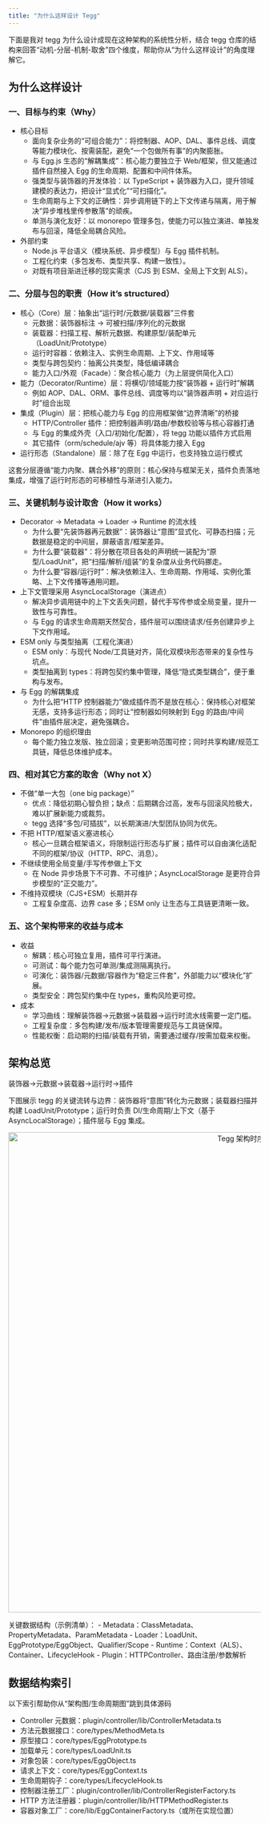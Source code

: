 ```yaml
---
title: "为什么这样设计 Tegg"
---
```

下面是我对 tegg 为什么设计成现在这种架构的系统性分析，结合 tegg 仓库的结构来回答“动机-分层-机制-取舍”四个维度，帮助你从“为什么这样设计”的角度理解它。
## 为什么这样设计

### 一、目标与约束（Why）
- 核心目标
  - 面向复杂业务的“可组合能力”：将控制器、AOP、DAL、事件总线、调度等能力模块化、按需装配，避免“一个包做所有事”的内聚膨胀。
  - 与 Egg.js 生态的“解耦集成”：核心能力要独立于 Web/框架，但又能通过插件自然接入 Egg 的生命周期、配置和中间件体系。
  - 强类型与装饰器的开发体验：以 TypeScript + 装饰器为入口，提升领域建模的表达力，把设计“显式化”“可扫描化”。
  - 生命周期与上下文的正确性：异步调用链下的上下文传递与隔离，用于解决“异步堆栈里传参散落”的顽疾。
  - 单测与演化友好：以 monorepo 管理多包，使能力可以独立演进、单独发布与回滚，降低全局耦合风险。
- 外部约束
  - Node.js 平台语义（模块系统、异步模型）与 Egg 插件机制。
  - 工程化约束（多包发布、类型共享、构建一致性）。
  - 对既有项目渐进迁移的现实需求（CJS 到 ESM、全局上下文到 ALS）。

### 二、分层与包的职责（How it’s structured）
- 核心（Core）层：抽象出“运行时/元数据/装载器”三件套
  - 元数据：装饰器标注 → 可被扫描/序列化的元数据
  - 装载器：扫描工程、解析元数据、构建原型/装配单元（LoadUnit/Prototype）
  - 运行时容器：依赖注入、实例生命周期、上下文、作用域等
  - 类型与跨包契约：抽离公共类型，降低编译耦合
  - 能力入口/外观（Facade）：聚合核心能力（为上层提供简化入口）
- 能力（Decorator/Runtime）层：将横切/领域能力按“装饰器 + 运行时”解耦
  - 例如 AOP、DAL、ORM、事件总线、调度等均以“装饰器声明 + 对应运行时”组合出现
- 集成（Plugin）层：把核心能力与 Egg 的应用框架做“边界清晰”的桥接
  - HTTP/Controller 插件：把控制器声明/路由/参数校验等与核心容器打通
  - 与 Egg 的集成外壳（入口/初始化/配置），将 tegg 功能以插件方式启用
  - 其它插件（orm/schedule/ajv 等）将具体能力接入 Egg
- 运行形态（Standalone）层：除了在 Egg 中运行，也支持独立运行模式

这套分层遵循“能力内聚、耦合外移”的原则：核心保持与框架无关，插件负责落地集成，增强了运行时形态的可移植性与渐进引入能力。

### 三、关键机制与设计取舍（How it works）
- Decorator → Metadata → Loader → Runtime 的流水线
  - 为什么要“先装饰器再元数据”：装饰器让“意图”显式化、可静态扫描；元数据是稳定的中间层，屏蔽语言/框架差异。
  - 为什么要“装载器”：将分散在项目各处的声明统一装配为“原型/LoadUnit”，把“扫描/解析/组装”的复杂度从业务代码挪走。
  - 为什么要“容器/运行时”：解决依赖注入、生命周期、作用域、实例化策略、上下文传播等通用问题。
- 上下文管理采用 AsyncLocalStorage（演进点）
  - 解决异步调用链中的上下文丢失问题，替代手写传参或全局变量，提升一致性与可靠性。
  - 与 Egg 的请求生命周期天然契合，插件层可以围绕请求/任务创建异步上下文作用域。
- ESM only 与类型抽离（工程化演进）
  - ESM only：与现代 Node/工具链对齐，简化双模块形态带来的复杂性与坑点。
  - 类型抽离到 types：将跨包契约集中管理，降低“隐式类型耦合”，便于重构与发布。
- 与 Egg 的解耦集成
  - 为什么把“HTTP 控制器能力”做成插件而不是放在核心：保持核心对框架无感，支持多运行形态；同时让“控制器如何映射到 Egg 的路由/中间件”由插件层决定，避免强耦合。
- Monorepo 的组织理由
  - 每个能力独立发版、独立回滚；变更影响范围可控；同时共享构建/规范工具链，降低总体维护成本。

### 四、相对其它方案的取舍（Why not X）
- 不做“单一大包（one big package）”
  - 优点：降低初期心智负担；缺点：后期耦合过高，发布与回滚风险极大，难以扩展新能力或裁剪。
  - tegg 选择“多包/可插拔”，以长期演进/大型团队协同为优先。
- 不把 HTTP/框架语义塞进核心
  - 核心一旦耦合框架语义，将限制运行形态与扩展；插件可以自由演化适配不同的框架/协议（HTTP、RPC、消息）。
- 不继续使用全局变量/手写传参做上下文
  - 在 Node 异步场景下不可靠、不可维护；AsyncLocalStorage 是更符合异步模型的“正交能力”。
- 不维持双模块（CJS+ESM）长期并存
  - 工程复杂度高、边界 case 多；ESM only 让生态与工具链更清晰一致。

### 五、这个架构带来的收益与成本
- 收益
  - 解耦：核心可独立复用，插件可平行演进。
  - 可测试：每个能力包可单测/集成测隔离执行。
  - 可演化：装饰器/元数据/容器作为“稳定三件套”，外部能力以“模块化”扩展。
  - 类型安全：跨包契约集中在 types，重构风险更可控。
- 成本
  - 学习曲线：理解装饰器→元数据→装载器→运行时流水线需要一定门槛。
  - 工程复杂度：多包构建/发布/版本管理需要规范与工具链保障。
  - 性能权衡：启动期的扫描/装载有开销，需要通过缓存/按需加载来权衡。

## 架构总览

装饰器→元数据→装载器→运行时→插件

下图展示 tegg 的关键流转与边界：装饰器将“意图”转化为元数据；装载器扫描并构建 LoadUnit/Prototype；运行时负责 DI/生命周期/上下文（基于 AsyncLocalStorage）；插件层与 Egg 集成。

<p align="center">
  <img src="/img/tegg-architecture-sequence.svg" alt="Tegg 架构时序/组件图" width="960" />
</p>
关键数据结构（示例清单）：
- Metadata：ClassMetadata、PropertyMetadata、ParamMetadata
- Loader：LoadUnit、EggPrototype/EggObject、Qualifier/Scope
- Runtime：Context（ALS）、Container、LifecycleHook
- Plugin：HTTPController、路由注册/参数解析

## 数据结构索引

以下索引帮助你从“架构图/生命周期图”跳到具体源码

- Controller 元数据：plugin/controller/lib/ControllerMetadata.ts
- 方法元数据接口：core/types/MethodMeta.ts
- 原型接口：core/types/EggPrototype.ts
- 加载单元：core/types/LoadUnit.ts
- 对象包装：core/types/EggObject.ts
- 请求上下文：core/types/EggContext.ts
- 生命周期钩子：core/types/LifecycleHook.ts
- 控制器注册工厂：plugin/controller/lib/ControllerRegisterFactory.ts
- HTTP 方法注册器：plugin/controller/lib/HTTPMethodRegister.ts
- 容器对象工厂：core/lib/EggContainerFactory.ts（或所在实现位置）

        